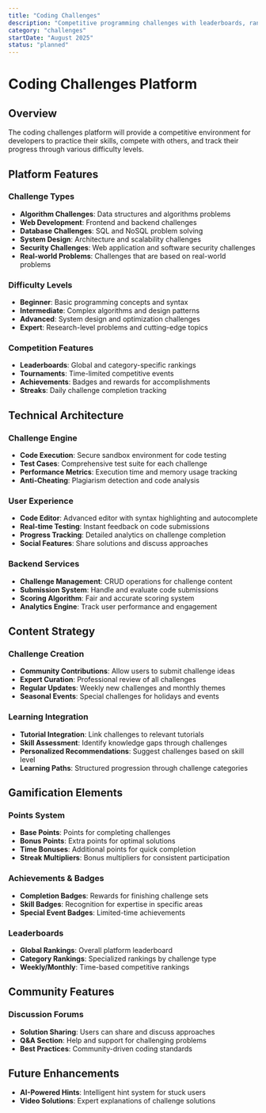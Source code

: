 ```yaml
---
title: "Coding Challenges"
description: "Competitive programming challenges with leaderboards, rankings, and skill-based progression"
category: "challenges"
startDate: "August 2025"
status: "planned"
---
```


# Coding Challenges Platform

## Overview

The coding challenges platform will provide a competitive environment for developers to practice their skills, compete with others, and track their progress through various difficulty levels.

## Platform Features

### Challenge Types

- **Algorithm Challenges**: Data structures and algorithms problems
- **Web Development**: Frontend and backend challenges
- **Database Challenges**: SQL and NoSQL problem solving
- **System Design**: Architecture and scalability challenges
- **Security Challenges**: Web application and software security challenges
- **Real-world Problems**: Challenges that are based on real-world problems

### Difficulty Levels

- **Beginner**: Basic programming concepts and syntax
- **Intermediate**: Complex algorithms and design patterns
- **Advanced**: System design and optimization challenges
- **Expert**: Research-level problems and cutting-edge topics

### Competition Features

- **Leaderboards**: Global and category-specific rankings
- **Tournaments**: Time-limited competitive events
- **Achievements**: Badges and rewards for accomplishments
- **Streaks**: Daily challenge completion tracking

## Technical Architecture

### Challenge Engine

- **Code Execution**: Secure sandbox environment for code testing
- **Test Cases**: Comprehensive test suite for each challenge
- **Performance Metrics**: Execution time and memory usage tracking
- **Anti-Cheating**: Plagiarism detection and code analysis

### User Experience

- **Code Editor**: Advanced editor with syntax highlighting and autocomplete
- **Real-time Testing**: Instant feedback on code submissions
- **Progress Tracking**: Detailed analytics on challenge completion
- **Social Features**: Share solutions and discuss approaches

### Backend Services

- **Challenge Management**: CRUD operations for challenge content
- **Submission System**: Handle and evaluate code submissions
- **Scoring Algorithm**: Fair and accurate scoring system
- **Analytics Engine**: Track user performance and engagement

## Content Strategy

### Challenge Creation

- **Community Contributions**: Allow users to submit challenge ideas
- **Expert Curation**: Professional review of all challenges
- **Regular Updates**: Weekly new challenges and monthly themes
- **Seasonal Events**: Special challenges for holidays and events

### Learning Integration

- **Tutorial Integration**: Link challenges to relevant tutorials
- **Skill Assessment**: Identify knowledge gaps through challenges
- **Personalized Recommendations**: Suggest challenges based on skill level
- **Learning Paths**: Structured progression through challenge categories

## Gamification Elements

### Points System

- **Base Points**: Points for completing challenges
- **Bonus Points**: Extra points for optimal solutions
- **Time Bonuses**: Additional points for quick completion
- **Streak Multipliers**: Bonus multipliers for consistent participation

### Achievements & Badges

- **Completion Badges**: Rewards for finishing challenge sets
- **Skill Badges**: Recognition for expertise in specific areas
- **Special Event Badges**: Limited-time achievements

### Leaderboards

- **Global Rankings**: Overall platform leaderboard
- **Category Rankings**: Specialized rankings by challenge type
- **Weekly/Monthly**: Time-based competitive rankings

## Community Features

### Discussion Forums

- **Solution Sharing**: Users can share and discuss approaches
- **Q&A Section**: Help and support for challenging problems
- **Best Practices**: Community-driven coding standards

## Future Enhancements

- **AI-Powered Hints**: Intelligent hint system for stuck users
- **Video Solutions**: Expert explanations of challenge solutions
